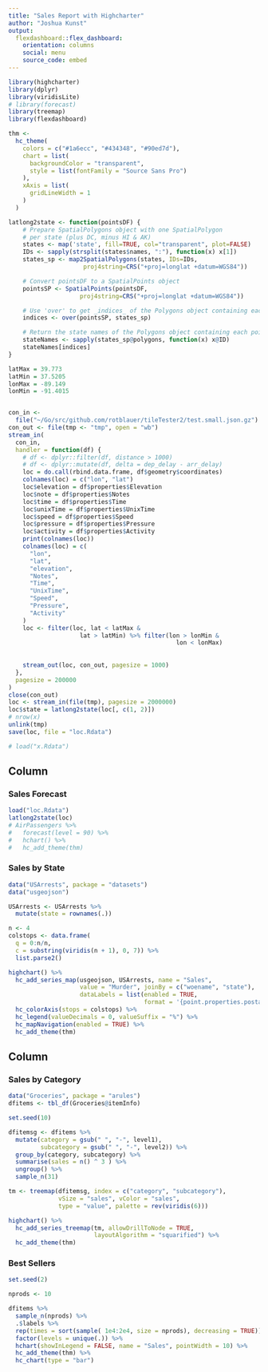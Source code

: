 ```yaml
---
title: "Sales Report with Highcharter"
author: "Joshua Kunst"
output: 
  flexdashboard::flex_dashboard:
    orientation: columns
    social: menu
    source_code: embed
---
```


```r
library(highcharter)
library(dplyr)
library(viridisLite)
# library(forecast)
library(treemap)
library(flexdashboard)

thm <- 
  hc_theme(
    colors = c("#1a6ecc", "#434348", "#90ed7d"),
    chart = list(
      backgroundColor = "transparent",
      style = list(fontFamily = "Source Sans Pro")
    ),
    xAxis = list(
      gridLineWidth = 1
    )
  )

latlong2state <- function(pointsDF) {
    # Prepare SpatialPolygons object with one SpatialPolygon
    # per state (plus DC, minus HI & AK)
    states <- map('state', fill=TRUE, col="transparent", plot=FALSE)
    IDs <- sapply(strsplit(states$names, ":"), function(x) x[1])
    states_sp <- map2SpatialPolygons(states, IDs=IDs,
                     proj4string=CRS("+proj=longlat +datum=WGS84"))

    # Convert pointsDF to a SpatialPoints object 
    pointsSP <- SpatialPoints(pointsDF, 
                    proj4string=CRS("+proj=longlat +datum=WGS84"))

    # Use 'over' to get _indices_ of the Polygons object containing each point 
    indices <- over(pointsSP, states_sp)

    # Return the state names of the Polygons object containing each point
    stateNames <- sapply(states_sp@polygons, function(x) x@ID)
    stateNames[indices]
}
```



```r



latMax = 39.773
latMin = 37.5205
lonMax = -89.149
lonMin = -91.4015


con_in <-
  file("~/Go/src/github.com/rotblauer/tileTester2/test.small.json.gz")
con_out <- file(tmp <- "tmp", open = "wb")
stream_in(
  con_in,
  handler = function(df) {
    # df <- dplyr::filter(df, distance > 1000)
    # df <- dplyr::mutate(df, delta = dep_delay - arr_delay)
    loc = do.call(rbind.data.frame, df$geometry$coordinates)
    colnames(loc) = c("lon", "lat")
    loc$elevation = df$properties$Elevation
    loc$note = df$properties$Notes
    loc$time = df$properties$Time
    loc$unixTime = df$properties$UnixTime
    loc$speed = df$properties$Speed
    loc$pressure = df$properties$Pressure
    loc$activity = df$properties$Activity
    print(colnames(loc))
    colnames(loc) = c(
      "lon",
      "lat",
      "elevation",
      "Notes",
      "Time",
      "UnixTime",
      "Speed",
      "Pressure",
      "Activity"
    )
    loc <- filter(loc, lat < latMax &
                    lat > latMin) %>% filter(lon > lonMin &
                                               lon < lonMax)
    
    
    stream_out(loc, con_out, pagesize = 1000)
  },
  pagesize = 200000
)
close(con_out)
loc <- stream_in(file(tmp), pagesize = 2000000)
loc$state = latlong2state(loc[, c(1, 2)])
# nrow(x)
unlink(tmp)
save(loc, file = "loc.Rdata")

# load("x.Rdata")


```

Column {data-width=600}
-----------------------------------------------------------------------

### Sales Forecast

```r
load("loc.Rdata")
latlong2state(loc)
# AirPassengers %>% 
#   forecast(level = 90) %>% 
#   hchart() %>% 
#   hc_add_theme(thm)
```

### Sales by State

```r
data("USArrests", package = "datasets")
data("usgeojson")

USArrests <- USArrests %>%
  mutate(state = rownames(.))

n <- 4
colstops <- data.frame(
  q = 0:n/n,
  c = substring(viridis(n + 1), 0, 7)) %>%
  list.parse2()

highchart() %>%
  hc_add_series_map(usgeojson, USArrests, name = "Sales",
                    value = "Murder", joinBy = c("woename", "state"),
                    dataLabels = list(enabled = TRUE,
                                      format = '{point.properties.postalcode}')) %>%
  hc_colorAxis(stops = colstops) %>%
  hc_legend(valueDecimals = 0, valueSuffix = "%") %>%
  hc_mapNavigation(enabled = TRUE) %>%
  hc_add_theme(thm)
```

Column {.tabset data-width=400}
-----------------------------------------------------------------------

### Sales by Category

```r
data("Groceries", package = "arules")
dfitems <- tbl_df(Groceries@itemInfo)

set.seed(10)

dfitemsg <- dfitems %>%
  mutate(category = gsub(" ", "-", level1),
         subcategory = gsub(" ", "-", level2)) %>%
  group_by(category, subcategory) %>% 
  summarise(sales = n() ^ 3 ) %>% 
  ungroup() %>% 
  sample_n(31)

tm <- treemap(dfitemsg, index = c("category", "subcategory"),
              vSize = "sales", vColor = "sales",
              type = "value", palette = rev(viridis(6)))

highchart() %>% 
  hc_add_series_treemap(tm, allowDrillToNode = TRUE,
                        layoutAlgorithm = "squarified") %>% 
  hc_add_theme(thm)
```

### Best Sellers

```r
set.seed(2)

nprods <- 10

dfitems %>% 
  sample_n(nprods) %>% 
  .$labels %>% 
  rep(times = sort(sample( 1e4:2e4, size = nprods), decreasing = TRUE)) %>% 
  factor(levels = unique(.)) %>% 
  hchart(showInLegend = FALSE, name = "Sales", pointWidth = 10) %>% 
  hc_add_theme(thm) %>% 
  hc_chart(type = "bar")
  
```